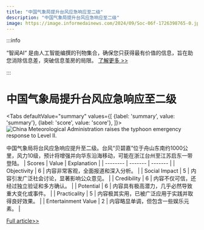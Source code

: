 ```yaml
---
title: "中国气象局提升台风应急响应至二级"
description: "中国气象局提升台风应急响应至二级"
image: https://image.informedainews.com/2024/09/Soc-06f-1726398765-0.jpg
---
```



:::info

“智闻AI“ 是由人工智能编撰的刊物集合，确保您只获得最有价值的信息，旨在助您消除信息差，突破信息茧房的局限。  [了解更多 >>](/)

:::

# 中国气象局提升台风应急响应至二级


<Tabs
	defaultValue="summary"
	values={[
	{label: 'summary', value: 'summary'},
	{label: 'score', value: 'score'},
]}>
<TabItem value="summary">
<img
  src="https://image.informedainews.com/2024/09/Soc-06f-1726398765-0.jpg"
  alt="China Meteorological Administration raises the typhoon emergency response to Level II."
/>



中国气象局将台风应急响应提升至二级。台风“贝碧嘉”位于舟山东南约1000公里，风力10级，预计将增强并向华东沿海移动，可能在浙江台州至江苏启东一带登陆。
</TabItem>
<TabItem value="score">
	| Scores     | Value   | Explanation |
	| -------- | ------- | ------- |
	| Objectivity  | 6    | 内容非常客观，全面报道和深入分析。    |
	| Social Impact | 5     | 内容引发广泛社会讨论，显著影响公众意见。    |
	| Credibility    | 6    | 内容不仅可信，还经过独立验证和多方确认。    |
	| Potential    | 6    | 内容具有极高潜力，几乎必然导致重大变化或事件。    |
	| Practicality    | 5    | 内容极其实用，已被广泛应用于实践并取得良好效果。    |
	| Entertainment Value    | 2    | 内容略显单调，但包含一些娱乐元素。    |
</TabItem>
</Tabs>

[Full article>>](https://www.thepaper.cn/newsDetail_forward_28744558)
